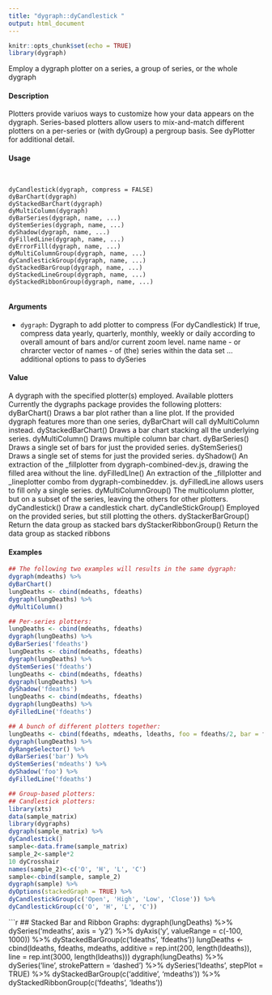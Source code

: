 ```yaml
---
title: "dygraph::dyCandlestick "
output: html_document
---
```


```r
knitr::opts_chunk$set(echo = TRUE)
library(dygraph)
```


 Employ a dygraph plotter on a series, a group of series, or the whole
dygraph

#### Description

Plotters provide variuos ways to customize how your data appears on the dygraph. Series-based plotters allow users to mix-and-match different plotters on a per-series or (with dyGroup) a pergroup basis. See dyPlotter for additional detail.

#### Usage

<pre><code>

dyCandlestick(dygraph, compress = FALSE)
dyBarChart(dygraph)
dyStackedBarChart(dygraph)
dyMultiColumn(dygraph)
dyBarSeries(dygraph, name, ...)
dyStemSeries(dygraph, name, ...)
dyShadow(dygraph, name, ...)
dyFilledLine(dygraph, name, ...)
dyErrorFill(dygraph, name, ...)
dyMultiColumnGroup(dygraph, name, ...)
dyCandlestickGroup(dygraph, name, ...)
dyStackedBarGroup(dygraph, name, ...)
dyStackedLineGroup(dygraph, name, ...)
dyStackedRibbonGroup(dygraph, name, ...)

</code></pre>

#### Arguments

* ``dygraph``: Dygraph to add plotter to compress (For dyCandlestick) If true, compress data yearly, quarterly, monthly, weekly or daily according to overall amount of bars and/or current zoom level.
name name - or chrarcter vector of names - of (the) series within the data set
... additional options to pass to dySeries

#### Value

A dygraph with the specified plotter(s) employed.
Available plotters
Currently the dygraphs package provides the following plotters:
dyBarChart() Draws a bar plot rather than a line plot. If the provided dygraph features more than
one series, dyBarChart will call dyMultiColumn instead.
dyStackedBarChart() Draws a bar chart stacking all the underlying series.
dyMultiColumn() Draws multiple column bar chart.
dyBarSeries() Draws a single set of bars for just the provided series.
dyStemSeries() Draws a single set of stems for just the provided series.
dyShadow() An extraction of the _fillplotter from dygraph-combined-dev.js, drawing the filled
area without the line.
dyFilledLIne() An extraction of the _fillplotter and _lineplotter combo from dygraph-combineddev.
js. dyFilledLine allows users to fill only a single series.
dyMultiColumnGroup() The multicolumn plotter, but on a subset of the series, leaving the others
for other plotters.
dyCandlestick() Draw a candlestick chart.
dyCandleStickGroup() Employed on the provided series, but still plotting the others.
dyStackerBarGroup() Return the data group as stacked bars
dyStackerRibbonGroup() Return the data group as stacked ribbons


#### Examples
```r

## The following two examples will results in the same dygraph:
dygraph(mdeaths) %>%
dyBarChart()
lungDeaths <- cbind(mdeaths, fdeaths)
dygraph(lungDeaths) %>%
dyMultiColumn()
```


```r
## Per-series plotters:
lungDeaths <- cbind(mdeaths, fdeaths)
dygraph(lungDeaths) %>%
dyBarSeries('fdeaths')
lungDeaths <- cbind(mdeaths, fdeaths)
dygraph(lungDeaths) %>%
dyStemSeries('fdeaths')
lungDeaths <- cbind(mdeaths, fdeaths)
dygraph(lungDeaths) %>%
dyShadow('fdeaths')
lungDeaths <- cbind(mdeaths, fdeaths)
dygraph(lungDeaths) %>%
dyFilledLine('fdeaths')
```


```r
## A bunch of different plotters together:
lungDeaths <- cbind(fdeaths, mdeaths, ldeaths, foo = fdeaths/2, bar = fdeaths/3)
dygraph(lungDeaths) %>%
dyRangeSelector() %>%
dyBarSeries('bar') %>%
dyStemSeries('mdeaths') %>%
dyShadow('foo') %>%
dyFilledLine('fdeaths')
```


```r
## Group-based plotters:
## Candlestick plotters:
library(xts)
data(sample_matrix)
library(dygraphs)
dygraph(sample_matrix) %>%
dyCandlestick()
sample<-data.frame(sample_matrix)
sample_2<-sample*2
10 dyCrosshair
names(sample_2)<-c('O', 'H', 'L', 'C')
sample<-cbind(sample, sample_2)
dygraph(sample) %>%
dyOptions(stackedGraph = TRUE) %>%
dyCandlestickGroup(c('Open', 'High', 'Low', 'Close')) %>%
dyCandlestickGroup(c('O', 'H', 'L', 'C'))
```


```r
## Stacked Bar and Ribbon Graphs:
dygraph(lungDeaths) %>%
dySeries('mdeaths', axis = 'y2') %>%
dyAxis('y', valueRange = c(-100, 1000)) %>%
dyStackedBarGroup(c('ldeaths', 'fdeaths'))
lungDeaths <- cbind(ldeaths, fdeaths, mdeaths,
additive = rep.int(200, length(ldeaths)),
line = rep.int(3000, length(ldeaths)))
dygraph(lungDeaths) %>%
dySeries('line', strokePattern = 'dashed') %>%
dySeries('ldeaths', stepPlot = TRUE) %>%
dyStackedBarGroup(c('additive', 'mdeaths')) %>%
dyStackedRibbonGroup(c('fdeaths', 'ldeaths'))
